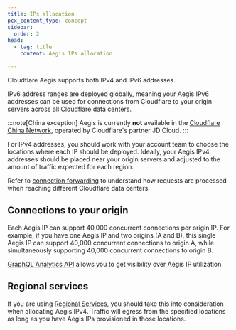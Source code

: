 ```yaml
---
title: IPs allocation
pcx_content_type: concept
sidebar:
  order: 2
head:
  - tag: title
    content: Aegis IPs allocation

---
```


Cloudflare Aegis supports both IPv4 and IPv6 addresses.

IPv6 address ranges are deployed globally, meaning your Aegis IPv6 addresses can be used for connections from Cloudflare to your origin servers across all Cloudflare data centers.

:::note[China exception]
Aegis is currently **not** available in the [Cloudflare China Network](/china-network/), operated by Cloudflare's partner JD Cloud.
:::

For IPv4 addresses, you should work with your account team to choose the locations where each IP should be deployed. Ideally, your Aegis IPv4 addresses should be placed near your origin servers and adjusted to the amount of traffic expected for each region.

Refer to [connection forwarding](/aegis/about/connection-forwarding/) to understand how requests are processed when reaching different Cloudflare data centers.

## Connections to your origin

Each Aegis IP can support 40,000 concurrent connections per origin IP. For example, if you have one Aegis IP and two origins (A and B), this single Aegis IP can support 40,000 concurrent connections to origin A, while simultaneously supporting 40,000 concurrent connections to origin B.

[GraphQL Analytics API](/aegis/analytics/) allows you to get visibility over Aegis IP utilization.

## Regional services

If you are using [Regional Services](/data-localization/regional-services/), you should take this into consideration when allocating Aegis IPv4. Traffic will egress from the specified locations as long as you have Aegis IPs provisioned in those locations.